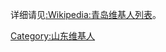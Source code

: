 {{Top Qingdaonese}}
{{各地维基人}}
详细请见[[:Wikipedia:青岛维基人列表|:Wikipedia:青岛维基人列表]]。
[[Category:山东维基人|Category:山东维基人]]